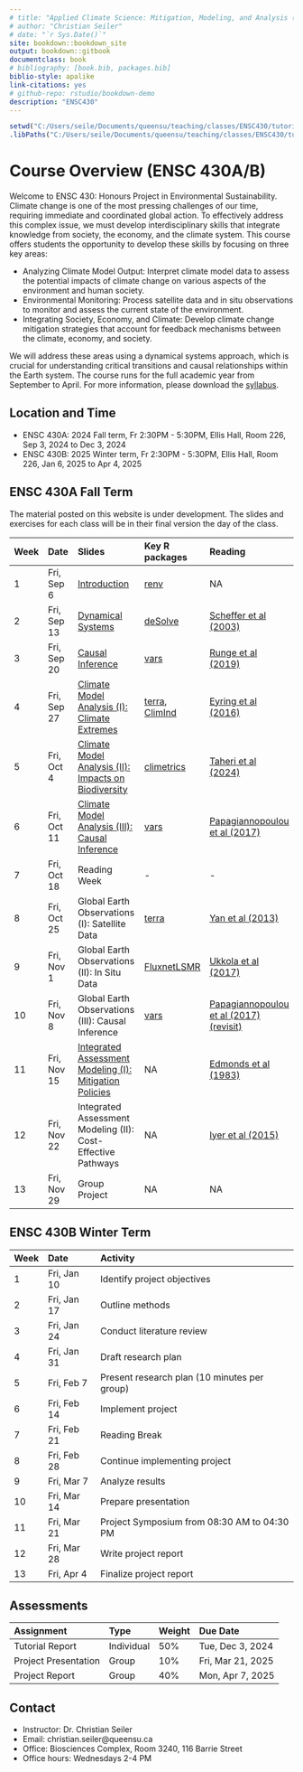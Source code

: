```yaml
--- 
# title: "Applied Climate Science: Mitigation, Modeling, and Analysis (ENSC 430)"
# author: "Christian Seiler"
# date: "`r Sys.Date()`"
site: bookdown::bookdown_site
output: bookdown::gitbook
documentclass: book
# bibliography: [book.bib, packages.bib]
biblio-style: apalike
link-citations: yes
# github-repo: rstudio/bookdown-demo
description: "ENSC430"
---
```

```r
setwd("C:/Users/seile/Documents/queensu/teaching/classes/ENSC430/tutorials/ENSC430")
.libPaths("C:/Users/seile/Documents/queensu/teaching/classes/ENSC430/tutorials/ENSC430/renv")
```

# Course Overview (ENSC 430A/B)

Welcome to ENSC 430: Honours Project in Environmental Sustainability. Climate change is one of the most pressing challenges of our time, requiring immediate and coordinated global action. To effectively address this complex issue, we must develop interdisciplinary skills that integrate knowledge from society, the economy, and the climate system. This course offers students the opportunity to develop these skills by focusing on three key areas:

* Analyzing Climate Model Output: Interpret climate model data to assess the potential impacts of climate change on various aspects of the environment and human society.
* Environmental Monitoring: Process satellite data and in situ observations to monitor and assess the current state of the environment.
* Integrating Society, Economy, and Climate: Develop climate change mitigation strategies that account for feedback mechanisms between the climate, economy, and society.

We will address these areas using a dynamical systems approach, which is crucial for understanding critical transitions and causal relationships within the Earth system. The course runs for the full academic year from September to April. For more information, please download the [syllabus](https://drive.google.com/file/d/1VMzge6bvFzSfmV1fwytNvsXFDrhCdsg2/view?usp=sharing).

## Location and Time

* ENSC 430A: 2024 Fall term, Fr 2:30PM - 5:30PM, Ellis Hall, Room 226, Sep 3, 2024 to Dec 3, 2024
* ENSC 430B: 2025 Winter term, Fr 2:30PM - 5:30PM, Ellis Hall, Room 226, Jan 6, 2025 to Apr 4, 2025

## ENSC 430A Fall Term

The material posted on this website is under development. The slides and exercises for each class will be in their final version the day of the class.

|Week | Date | Slides | Key R packages | Reading |
|:-|:-----|:-----------|:---|:---|
|1 | Fri, Sep 6 | [Introduction](https://drive.google.com/file/d/1syS6N1kavfnpgMsWFLwfz47zq9BQEwxB/view?usp=sharing)| [renv](https://cran.r-project.org/web/packages/renv/index.html)| NA|
|2 | Fri, Sep 13 | [Dynamical Systems](https://drive.google.com/file/d/19EfYgffCpOi6XWySDtZhLcGzsDUAJnyh/view?usp=sharing) | [deSolve](https://cran.r-project.org/web/packages/deSolve/index.html)| [Scheffer et al (2003)](https://www.cell.com/trends/ecology-evolution/fulltext/S0169-5347(03)00278-7?large_figure=true)|
|3 | Fri, Sep 20 | [Causal Inference](https://drive.google.com/file/d/1zj33Lq86ivyxbwxbpTaA-dGO7ZCmaKIg/view?usp=sharing) | [vars](https://cran.r-project.org/web/packages/vars/index.html)| [Runge et al (2019)](https://app.paperpile.com/view/plain/?id=3721495e-dd70-05e7-8277-ee8b76c8c489)|
|4 | Fri, Sep 27 | [Climate Model Analysis (I): Climate Extremes](https://drive.google.com/file/d/19yMKOcvvYXZwZKBans7qvHnaGe-U1jt8/view?usp=drive_link) | [terra](https://cran.r-project.org/web/packages/terra/index.html), [ClimInd](https://cran.r-project.org/web/packages/ClimInd/index.html)| [Eyring et al (2016)](https://gmd.copernicus.org/articles/9/1937/2016/)|
|5 | Fri, Oct 4 | [Climate Model Analysis (II): Impacts on Biodiversity](https://drive.google.com/file/d/1Du0wqgLeTptXaDuJbJ-z262fartnfO4a/view?usp=sharing)| [climetrics](https://cran.r-project.org/web/packages/climetrics/index.html)| [Taheri et al (2024)](https://nsojournals.onlinelibrary.wiley.com/doi/10.1111/ecog.07176?af=R)|
|6 | Fri, Oct 11 | [Climate Model Analysis (III): Causal Inference](https://drive.google.com/file/d/1BNwSVvtdim9-Cld86TVo-tIuIC2UBP4M/view?usp=sharing)| [vars](https://cran.r-project.org/web/packages/vars/index.html)| [Papagiannopoulou et al (2017)](https://iopscience.iop.org/article/10.1088/1748-9326/aa7145/meta)|
|7 | Fri, Oct 18 | Reading Week | - | - |
|8 | Fri, Oct 25 | Global Earth Observations (I): Satellite Data| [terra](https://cran.r-project.org/web/packages/terra/index.html)| [Yan et al (2013)](https://www.nature.com/articles/nclimate1908)|
|9 | Fri, Nov 1 | Global Earth Observations (II): In Situ Data| [FluxnetLSMR](https://github.com/aukkola/FluxnetLSM)| [Ukkola et al (2017)](https://gmd.copernicus.org/articles/10/3379/2017/gmd-10-3379-2017.pdf)|
|10 | Fri, Nov 8 | Global Earth Observations (III): Causal Inference| [vars](https://cran.r-project.org/web/packages/vars/index.html)| [Papagiannopoulou et al (2017) (revisit)](https://iopscience.iop.org/article/10.1088/1748-9326/aa7145/meta)|
|11 | Fri, Nov 15 | [Integrated Assessment Modeling (I): Mitigation Policies](https://drive.google.com/file/d/19yMKOcvvYXZwZKBans7qvHnaGe-U1jt8/view?usp=drive_link) | NA| [Edmonds et al (1983)](https://www.sciencedirect.com/science/article/pii/0140988383900142?via%3Dihub)| 
|12 | Fri, Nov 22 | Integrated Assessment Modeling (II): Cost-Effective Pathways| NA| [Iyer et al (2015)](https://iopscience.iop.org/article/10.1088/1748-9326/10/12/125002/meta)|
|13 | Fri, Nov 29 | Group Project | NA| NA|

## ENSC 430B Winter Term

|Week | Date |Activity|
|:-|:---|:--------|
|1 | Fri, Jan 10 | Identify project objectives| 
|2 | Fri, Jan 17| Outline methods| 
|3 | Fri, Jan 24| Conduct literature review| 
|4 | Fri, Jan 31| Draft research plan|
|5 | Fri, Feb 7| Present research plan (10 minutes per group)| 
|6 | Fri, Feb 14| Implement project|
|7 | Fri, Feb 21| Reading Break| 
|8 | Fri, Feb 28| Continue implementing project| 
|9 | Fri, Mar 7| Analyze results| 
|10 | Fri, Mar 14| Prepare presentation| 
|11 | Fri, Mar 21| Project Symposium from 08:30 AM to 04:30 PM|
|12 | Fri, Mar 28| Write project report| 
|13 | Fri, Apr 4| Finalize project report| 

##  Assessments

|Assignment | Type | Weight | Due Date|
|:----------|:-----|:-------|:--------|
| Tutorial Report | Individual | 50% | Tue, Dec 3, 2024|
| Project Presentation | Group | 10% | Fri, Mar 21, 2025|
| Project Report | Group | 40% | Mon, Apr 7, 2025|

## Contact

* Instructor: Dr. Christian Seiler
* Email: christian.seiler@queensu.ca
* Office: Biosciences Complex, Room 3240, 116 Barrie Street
* Office hours: Wednesdays 2-4 PM
